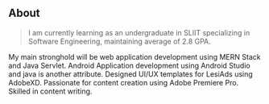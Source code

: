 ## About

> I am currently learning as an undergraduate in SLIIT specializing in Software Engineering, maintaining average of 2.8 GPA.

My main stronghold will be web application development using MERN Stack and Java Servlet. Android Application development using Android Studio and java is another attribute. Designed UI/UX templates for LesiAds using AdobeXD. Passionate for content creation using Adobe Premiere Pro. Skilled in content writing.
